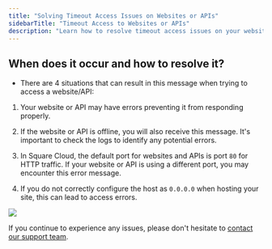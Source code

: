 ```yaml
---
title: "Solving Timeout Access Issues on Websites or APIs"
sidebarTitle: "Timeout Access to Websites or APIs"
description: "Learn how to resolve timeout access issues on your website or API."
---
```


## When does it occur and how to resolve it?

- There are 4 situations that can result in this message when trying to access a website/API:

1. Your website or API may have errors preventing it from responding properly.

2. If the website or API is offline, you will also receive this message. It's important to check the logs to identify any potential errors.

3. In Square Cloud, the default port for websites and APIs is port `80` for HTTP traffic. If your website or API is using a different port, you may encounter this error message.

4. If you do not correctly configure the host as `0.0.0.0` when hosting your site, this can lead to access errors.

<Frame>
  <img src="/images/articles/cloudflare/timeout.png" style={{ borderRadius: '0.2rem' }} />
</Frame>

If you continue to experience any issues, please don't hesitate to [contact our support team](/company/support).
